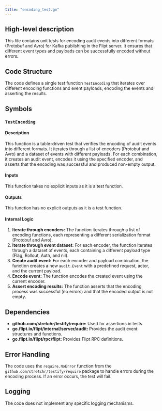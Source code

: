 ```yaml
---
title: "encoding_test.go"
---
```


## High-level description
This file contains unit tests for encoding audit events into different formats (Protobuf and Avro) for Kafka publishing in the Flipt server. It ensures that different event types and payloads can be successfully encoded without errors.

## Code Structure
The code defines a single test function `TestEncoding` that iterates over different encoding functions and event payloads, encoding the events and asserting the results.

## Symbols
### `TestEncoding`
#### Description
This function is a table-driven test that verifies the encoding of audit events into different formats. It iterates through a list of encoders (Protobuf and Avro) and a dataset of events with different payloads. For each combination, it creates an audit event, encodes it using the specified encoder, and asserts that the encoding was successful and produced non-empty output.

#### Inputs
This function takes no explicit inputs as it is a test function.

#### Outputs
This function has no explicit outputs as it is a test function.

#### Internal Logic
1. **Iterate through encoders:** The function iterates through a list of encoding functions, each representing a different serialization format (Protobuf and Avro).
2. **Iterate through event dataset:** For each encoder, the function iterates through a dataset of events, each containing a different payload type (Flag, Rollout, Auth, and nil).
3. **Create audit event:** For each encoder and payload combination, the function creates a new `audit.Event` with a predefined request, actor, and the current payload.
4. **Encode event:** The function encodes the created event using the current encoder.
5. **Assert encoding results:** The function asserts that the encoding process was successful (no errors) and that the encoded output is not empty.

## Dependencies
* **github.com/stretchr/testify/require:** Used for assertions in tests.
* **go.flipt.io/flipt/internal/server/audit:** Provides the audit event structures and functions.
* **go.flipt.io/flipt/rpc/flipt:** Provides Flipt RPC definitions.

## Error Handling
The code uses the `require.NoError` function from the `github.com/stretchr/testify/require` package to handle errors during the encoding process. If an error occurs, the test will fail.

## Logging
The code does not implement any specific logging mechanisms.
